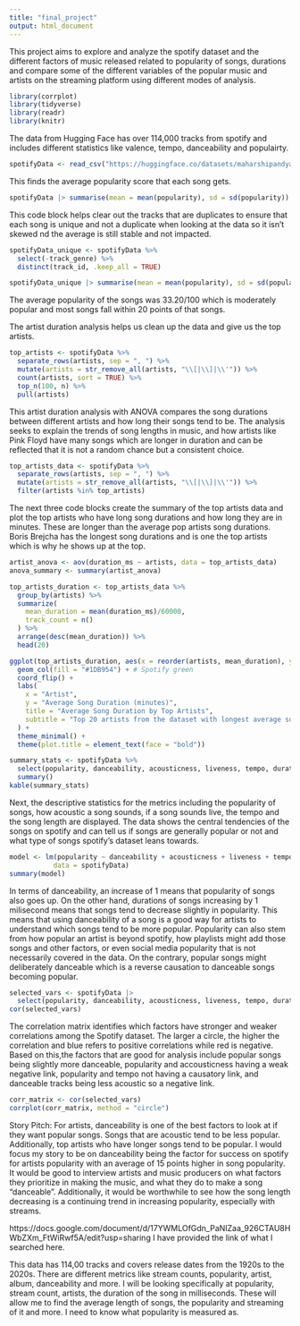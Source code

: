 ```yaml
---
title: "final_project"
output: html_document
---
```

This project aims to explore and analyze the spotify dataset and the different factors of music released related to popularity of songs, durations and compare some of the different variables of the popular music and artists on the streaming platform using different modes of analysis. 

```r
library(corrplot)
library(tidyverse)
library(readr)
library(knitr)
```
The data from Hugging Face has over 114,000 tracks from spotify and includes different statistics like valence, tempo, danceability and populairty. 
```r
spotifyData <- read_csv("https://huggingface.co/datasets/maharshipandya/spotify-tracks-dataset/resolve/main/dataset.csv")
```
This finds the average popularity score that each song gets. 
```r
spotifyData |> summarise(mean = mean(popularity), sd = sd(popularity))
```
This code block helps clear out the tracks that are duplicates to ensure that each song is unique and not a duplicate when looking at the data so it isn't skewed nd the average is still stable and not impacted. 
```r
spotifyData_unique <- spotifyData %>%
  select(-track_genre) %>%
  distinct(track_id, .keep_all = TRUE)

spotifyData_unique |> summarise(mean = mean(popularity), sd = sd(popularity))
```
The average popularity of the songs was 33.20/100 which is moderately popular and most songs fall within 20 points of that songs. 

The artist duration analysis helps us clean up the data and give us the top artists.  
```r
top_artists <- spotifyData %>%
  separate_rows(artists, sep = ", ") %>% 
  mutate(artists = str_remove_all(artists, "\\[|\\]|\\'")) %>% 
  count(artists, sort = TRUE) %>%
  top_n(100, n) %>%
  pull(artists)
```

This artist duration analysis with ANOVA compares the song durations between different artists and how long their songs tend to be. The analysis seeks to explain the trends of song lengths in music, and how artists like Pink Floyd have many songs which are longer in duration and can be reflected that it is not a random chance but a consistent choice. 
```r
top_artists_data <- spotifyData %>%
  separate_rows(artists, sep = ", ") %>%
  mutate(artists = str_remove_all(artists, "\\[|\\]|\\'")) %>%
  filter(artists %in% top_artists)
```

The next three code blocks create the summary of the top artists data and plot the top artists who have long song durations and how long they are in minutes. These are longer than the average pop artists song durations. Boris Brejcha has the longest song durations and is one the top artists which is why he shows up at the top. 
```r
artist_anova <- aov(duration_ms ~ artists, data = top_artists_data)
anova_summary <- summary(artist_anova)
```

```r
top_artists_duration <- top_artists_data %>%
  group_by(artists) %>%
  summarize(
    mean_duration = mean(duration_ms)/60000, 
    track_count = n()
  ) %>%
  arrange(desc(mean_duration)) %>%
  head(20)
```

```r
ggplot(top_artists_duration, aes(x = reorder(artists, mean_duration), y = mean_duration)) +
  geom_col(fill = "#1DB954") + # Spotify green
  coord_flip() +
  labs(
    x = "Artist",
    y = "Average Song Duration (minutes)",
    title = "Average Song Duration by Top Artists",
    subtitle = "Top 20 artists from the dataset with longest average song durations"
  ) +
  theme_minimal() +
  theme(plot.title = element_text(face = "bold"))
```


```r
summary_stats <- spotifyData %>% 
  select(popularity, danceability, acousticness, liveness, tempo, duration_ms) %>%
  summary()
kable(summary_stats)
```

Next, the descriptive statistics for the metrics including the popularity of songs, how acoustic a song sounds, if a song sounds live, the tempo and the song length are displayed. The data shows the central tendencies of the songs on spotify and can tell us if songs are generally popular or not and what type of songs spotify's dataset leans towards. 
```r
model <- lm(popularity ~ danceability + acousticness + liveness + tempo + duration_ms, 
           data = spotifyData)
summary(model)
```
In terms of danceability, an increase of 1 means that popularity of songs also goes up. On the other hand, durations of songs increasing by 1 milisecond means that songs tend to decrease slightly in popularity. This means that using danceability of a song is a good way for artists to understand which songs tend to be more popular. Popularity can also stem from how popular an artist is beyond spotify, how playlists might add those songs and other factors, or even social media popularity that is not necessarily covered in the data. On the contrary, popular songs might deliberately danceable which is a reverse causation to danceable songs becoming popular. 

```r
selected_vars <- spotifyData |>  
  select(popularity, danceability, acousticness, liveness, tempo, duration_ms)
cor(selected_vars)
```

The correlation matrix identifies which factors have stronger and weaker correlations among the Spotify dataset. The larger a circle, the higher the correlation and blue refers to positive correlations while red is negative. Based on this,the factors that are good for analysis include popular songs being slightly more danceable, popularity and accousticness having a weak negative link, popularity and tempo not having a causatory link, and danceable tracks being less acoustic so a negative link. 
```r
corr_matrix <- cor(selected_vars)
corrplot(corr_matrix, method = "circle")
```



Story Pitch: 
For artists, danceability is one of the best factors to look at if they want popular songs. Songs that are acoustic tend to be less popular. Additionally,  top artists who have longer songs tend to be popular. 
I would focus my story to be on danceability being the factor for success on spotify for artists popularity with an average of 15 points higher in song popularity. It would be good to interview artists and music producers on what factors they prioritize in making the music, and what they do to make a song "danceable". Additionally, it would be worthwhile to see how the song length decreasing is a continuing trend in increasing popularity, especially with streams.


https://docs.google.com/document/d/17YWMLOfGdn_PaNIZaa_926CTAU8HWbZXm_FtWiRwf5A/edit?usp=sharing 
I have provided the link of what I searched here.


This data has 114,00 tracks and covers release dates from the 1920s to the 2020s. There are different metrics like stream counts, popularity, artist, album, danceability and more. I will be looking specifically at popularity, stream count, artists, the duration of the song in milliseconds. These will allow me to find the average length of songs, the popularity and streaming of it and more. I need to know what popularity is measured as. 


